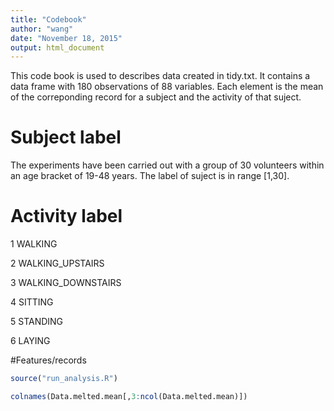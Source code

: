 ```yaml
---
title: "Codebook"
author: "wang"
date: "November 18, 2015"
output: html_document
---
```


This code book is used to describes data created in tidy.txt. It contains a data frame with 180 observations of 88 variables. Each element is the mean of the correponding record for a subject and the activity of that suject.

# Subject label
The experiments have been carried out with a group of 30 volunteers within an age bracket of 19-48 years. The label of suject is in range [1,30].

# Activity label
1 WALKING

2 WALKING_UPSTAIRS

3 WALKING_DOWNSTAIRS

4 SITTING

5 STANDING

6 LAYING

#Features/records
```r
source("run_analysis.R")

colnames(Data.melted.mean[,3:ncol(Data.melted.mean)])
```


